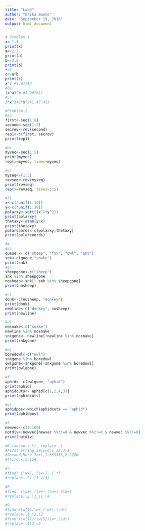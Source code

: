 ```yaml
---
title: "Lab4"
author: "Erika Bueno"
date: "September 19, 2018"
output: html_document
---
```

```r
# Problem 1
x<-1.1
print(x)
a<-2.2
print(a)
b<-3.3
print(b)
#a)
c<-a^b
print(c)
x^c #3.61714
#b)
(x^a)^b #1.997611
#c)
3*x^3+2*x^2+1 #7.413

#Problem 2
#a)
first<-seq(1:8)
second<-seq(1:7)
secrev<-rev(second)
rep1<-c(first, secrev)
print(rep1)

#b)
myvec<-seq(1:5)
print(myvec)
rep(x=myvec, times=myvec)

#c)
myseq<-(1:5)
revseq<-rev(myseq)
print(revseq)
rep(x=revseq, times=1:5)

#3)
x<-c(runif(1:10))
y<-c(runif(1:10))
polarxy<-sqrt((x^2+y^2))
print(polarxy)
thetaxy<-atan(y/x)
print(thetaxy)
polarcoords<-c(polarxy,thetaxy)
print(polarcoords)

#4
#a)
queue <- c("sheep", "fox", "owl", "ant")
snk<-c(queue,"snake")
print(snk)
#b)
sheepgone<-c("sheep")
snk %in% sheepgone
nosheep<-snk[! snk %in% sheepgone]
print(nosheep)

#c)
donk<-c(nosheep, "donkey")
print(donk)
newline<-c("donkey", nosheep)
print(newline)

#d)
nosnake<-c("snake")
newline %in% nosnake
snkgone<- newline[!newline %in% nosnake]
print(snkgone)

#e)
boredowl<-c("owl")
snkgone %in% boredowl
owlgone<-snkgone[!snkgone %in% boredowl]
print(owlgone)

#f
aphid<- c(owlgone, "aphid")
print(aphid)
aphidcuts<- aphid[c(1,2,4,3)]
print(aphidcuts)

#g)
aphidpos<-which(aphidcuts == "aphid")
print(aphidpos)

#5
newvec<-c(1:100)
notdiv<-newvec[newvec %%3!=0 & newvec %%2!=0 & newvec %%7!=0]
print(notdiv)

#6 (answer: \t, replace ,)
#First String,Second,1.22,3.4
#Second,More Text,1.555555,2.2220
#Third,x,3,124

#7
#find: (\w+), (\w+), (.*)
#replace: 2/ /1 (/3)

#8
#find: (\d+) (\w+) (\w+).(\w+)
#replace:\2 \3_\1.\4

#9
#find:(\w{1})\w+_(\w+),(\d+)
#replace:\1_\2,\3
#find:(\w{1})(\w{5})\w+,(\d+)
#replace:\1\2,\3




```

